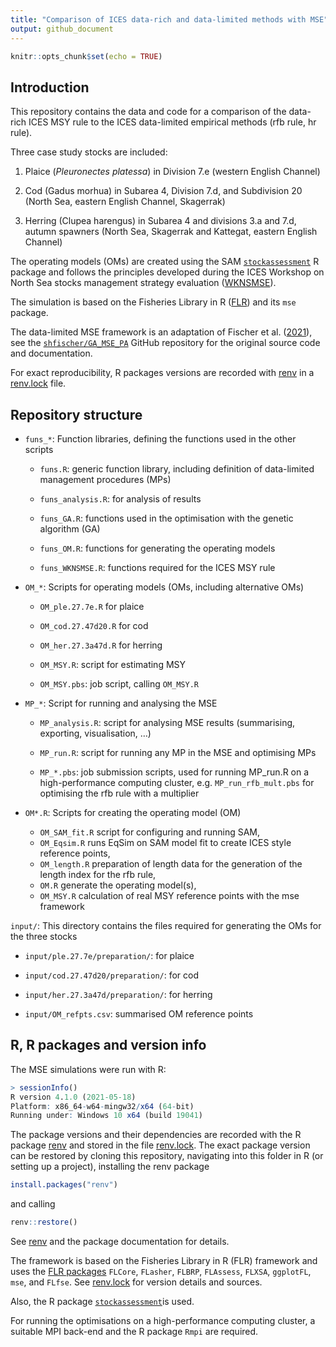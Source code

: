 ```yaml
---
title: "Comparison of ICES data-rich and data-limited methods with MSE"
output: github_document
---
```


```r
knitr::opts_chunk$set(echo = TRUE)
```

## Introduction

This repository contains the data and code for a comparison of the data-rich ICES MSY rule to the ICES data-limited empirical methods (rfb rule, hr rule).

Three case study stocks are included:

1.  Plaice (*Pleuronectes platessa*) in Division 7.e (western English Channel)

2.  Cod (Gadus morhua) in Subarea 4, Division 7.d, and Subdivision 20 (North Sea, eastern English Channel, Skagerrak)

3.  Herring (Clupea harengus) in Subarea 4 and divisions 3.a and 7.d, autumn spawners (North Sea, Skagerrak and Kattegat, eastern English Channel)

The operating models (OMs) are created using the SAM [`stockassessment`](https://github.com/fishfollower/SAM/) R package and follows the principles developed during the ICES Workshop on North Sea stocks management strategy evaluation ([WKNSMSE](https://doi.org/10.17895/ices.pub.5090)).

The simulation is based on the Fisheries Library in R ([FLR](http://www.flr-project.org/)) and its `mse` package.

The data-limited MSE framework is an adaptation of Fischer et al. ([2021](https://dx.doi.org/10.1093/icesjms/fsab169)), see the [`shfischer/GA_MSE_PA`](https://github.com/shfischer/GA_MSE_PA) GitHub repository for the original source code and documentation.

For exact reproducibility, R packages versions are recorded with [renv](https://rstudio.github.io/renv/) in a [renv.lock](https://github.com/shfischer/MSE_risk_comparison/blob/master/renv.lock) file.

## Repository structure

-   `funs_*`: Function libraries, defining the functions used in the other scripts

    -   `funs.R`: generic function library, including definition of data-limited management procedures (MPs)

    -   `funs_analysis.R`: for analysis of results

    -   `funs_GA.R`: functions used in the optimisation with the genetic algorithm (GA)

    -   `funs_OM.R`: functions for generating the operating models

    -   `funs_WKNSMSE.R`: functions required for the ICES MSY rule

-   `OM_*`: Scripts for operating models (OMs, including alternative OMs)

    -   `OM_ple.27.7e.R` for plaice

    -   `OM_cod.27.47d20.R` for cod

    -   `OM_her.27.3a47d.R` for herring

    -   `OM_MSY.R`: script for estimating MSY

    -   `OM_MSY.pbs`: job script, calling `OM_MSY.R`

-   `MP_*`: Script for running and analysing the MSE

    -   `MP_analysis.R`: script for analysing MSE results (summarising, exporting, visualisation, ...)

    -   `MP_run.R`: script for running any MP in the MSE and optimising MPs

    -   `MP_*.pbs`: job submission scripts, used for running MP_run.R on a high-performance computing cluster, e.g. `MP_run_rfb_mult.pbs` for optimising the rfb rule with a multiplier

-   `OM*.R`: Scripts for creating the operating model (OM)

    -   `OM_SAM_fit.R` script for configuring and running SAM,
    -   `OM_Eqsim.R` runs EqSim on SAM model fit to create ICES style reference points,
    -   `OM_length.R` preparation of length data for the generation of the length index for the rfb rule,
    -   `OM.R` generate the operating model(s),
    -   `OM_MSY.R` calculation of real MSY reference points with the mse framework

`input/`: This directory contains the files required for generating the OMs for the three stocks

-   `input/ple.27.7e/preparation/`: for plaice

-   `input/cod.27.47d20/preparation/`: for cod

-   `input/her.27.3a47d/preparation/`: for herring

-   `input/OM_refpts.csv`: summarised OM reference points

## R, R packages and version info

The MSE simulations were run with R:

```r
> sessionInfo()
R version 4.1.0 (2021-05-18)
Platform: x86_64-w64-mingw32/x64 (64-bit)
Running under: Windows 10 x64 (build 19041)
```

The package versions and their dependencies are recorded with the R package [renv](https://rstudio.github.io/renv/) and stored in the file [renv.lock](https://github.com/shfischer/MSE_risk_comparison/blob/master/renv.lock). The exact package version can be restored by cloning this repository, navigating into this folder in R (or setting up a project), installing the renv package

```r
install.packages("renv")
```

and calling

```r
renv::restore()
```

See [renv](https://rstudio.github.io/renv/) and the package documentation for details.

The framework is based on the Fisheries Library in R (FLR) framework and uses the [FLR packages](https://flr-project.org/) `FLCore`, `FLasher`, `FLBRP`, `FLAssess`, `FLXSA`, `ggplotFL`, `mse`, and `FLfse`. See [renv.lock](https://github.com/shfischer/MSE_risk_comparison/blob/master/renv.lock) for version details and sources.

Also, the R package [`stockassessment`](https://github.com/fishfollower/SAM)is used.

For running the optimisations on a high-performance computing cluster, a suitable MPI back-end and the R package `Rmpi` are required.
